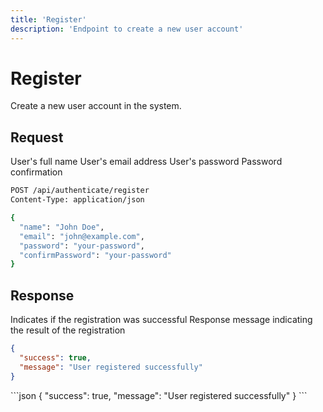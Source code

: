 ```yaml
---
title: 'Register'
description: 'Endpoint to create a new user account'
---
```


# Register

Create a new user account in the system.

## Request

<ParamField body="name" type="string" required>
  User's full name
</ParamField>

<ParamField body="email" type="string" required>
  User's email address
</ParamField>

<ParamField body="password" type="string" required>
  User's password
</ParamField>

<ParamField body="confirmPassword" type="string" required>
  Password confirmation
</ParamField>

```bash
POST /api/authenticate/register
Content-Type: application/json

{
  "name": "John Doe",
  "email": "john@example.com",
  "password": "your-password",
  "confirmPassword": "your-password"
}
```

## Response

<ResponseField name="success" type="boolean">
  Indicates if the registration was successful
</ResponseField>

<ResponseField name="message" type="string">
  Response message indicating the result of the registration
</ResponseField>

```json
{
  "success": true,
  "message": "User registered successfully"
}
```

<ResponseExample>
```json
{
  "success": true,
  "message": "User registered successfully"
}
```
</ResponseExample>